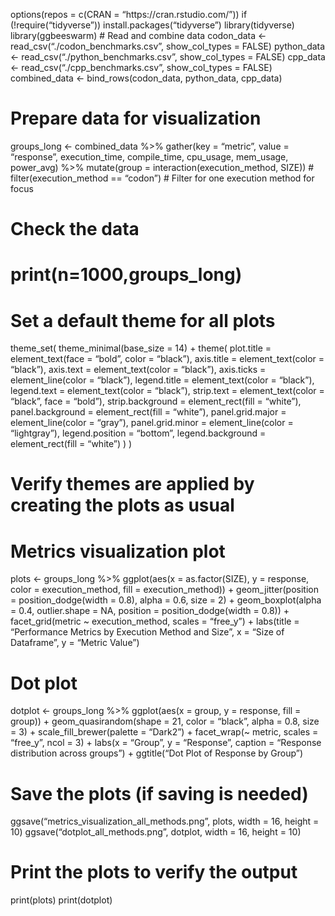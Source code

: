 options(repos = c(CRAN = "https://cran.rstudio.com/"))
if (!require("tidyverse")) install.packages("tidyverse")
library(tidyverse)
library(ggbeeswarm)
# Read and combine data
codon_data <- read_csv("./codon_benchmarks.csv", show_col_types = FALSE)
python_data <- read_csv("./python_benchmarks.csv", show_col_types = FALSE)
cpp_data <- read_csv("./cpp_benchmarks.csv", show_col_types = FALSE)
combined_data <- bind_rows(codon_data, python_data, cpp_data)

# Prepare data for visualization
groups_long <- combined_data %>%
  gather(key = "metric", value = "response", execution_time, compile_time, cpu_usage, mem_usage, power_avg) %>%
  mutate(group = interaction(execution_method, SIZE))
# filter(execution_method == "codon")  # Filter for one execution method for focus

# Check the data
# print(n=1000,groups_long)


# Set a default theme for all plots
theme_set(
  theme_minimal(base_size = 14) + 
  theme(
    plot.title = element_text(face = "bold", color = "black"),
    axis.title = element_text(color = "black"),
    axis.text = element_text(color = "black"),
    axis.ticks = element_line(color = "black"),
    legend.title = element_text(color = "black"),
    legend.text = element_text(color = "black"),
    strip.text = element_text(color = "black", face = "bold"),
    strip.background = element_rect(fill = "white"),
    panel.background = element_rect(fill = "white"),
    panel.grid.major = element_line(color = "gray"),
    panel.grid.minor = element_line(color = "lightgray"),
    legend.position = "bottom",
    legend.background = element_rect(fill = "white")
  )
)

# Verify themes are applied by creating the plots as usual
# Metrics visualization plot
plots <- groups_long %>%
  ggplot(aes(x = as.factor(SIZE), y = response, color = execution_method, fill = execution_method)) +
  geom_jitter(position = position_dodge(width = 0.8), alpha = 0.6, size = 2) +
  geom_boxplot(alpha = 0.4, outlier.shape = NA, position = position_dodge(width = 0.8)) +
  facet_grid(metric ~ execution_method, scales = "free_y") +
  labs(title = "Performance Metrics by Execution Method and Size",
       x = "Size of Dataframe",
       y = "Metric Value")

# Dot plot
dotplot <- groups_long %>%
  ggplot(aes(x = group, y = response, fill = group)) +
  geom_quasirandom(shape = 21, color = "black", alpha = 0.8, size = 3) +
  scale_fill_brewer(palette = "Dark2") +
  facet_wrap(~ metric, scales = "free_y", ncol = 3) +
  labs(x = "Group", y = "Response", caption = "Response distribution across groups") +
  ggtitle("Dot Plot of Response by Group")

# Save the plots (if saving is needed)
ggsave("metrics_visualization_all_methods.png", plots, width = 16, height = 10)
ggsave("dotplot_all_methods.png", dotplot, width = 16, height = 10)

# Print the plots to verify the output
print(plots)
print(dotplot)
